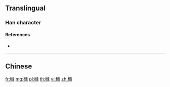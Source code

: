{{character info/new}}
{{also|櫞}}
==Translingual==

===Han character===
{{Han char|rn=75|rad=木|as=12|sn=16|four=|canj=DVMO|ids=⿰木缘}}

====References====
* {{Han ref|kx=0555.311|hdz=21298.020|uh=6A7C|ud=27260}}

----

==Chinese==
{{zh-see|櫞}}

[[fr:橼]]
[[mg:橼]]
[[pl:橼]]
[[th:橼]]
[[vi:橼]]
[[zh:橼]]